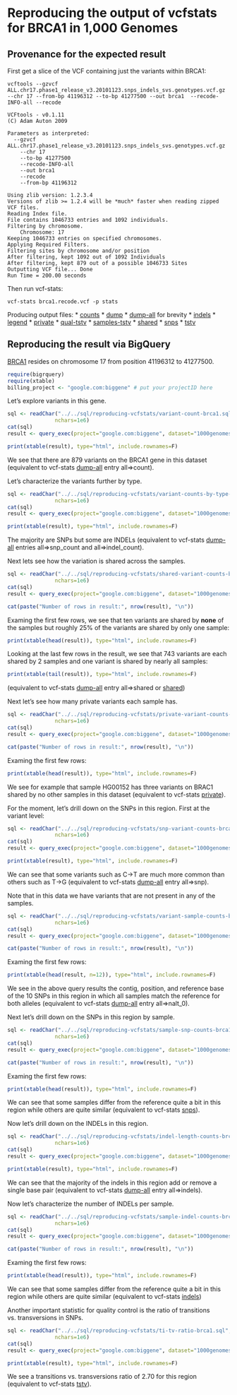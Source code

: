 <!-- R Markdown Documentation, DO NOT EDIT THE PLAIN MARKDOWN VERSION OF THIS FILE -->

<!-- Copyright 2014 Google Inc. All rights reserved. -->

<!-- Licensed under the Apache License, Version 2.0 (the "License"); -->
<!-- you may not use this file except in compliance with the License. -->
<!-- You may obtain a copy of the License at -->

<!--     http://www.apache.org/licenses/LICENSE-2.0 -->

<!-- Unless required by applicable law or agreed to in writing, software -->
<!-- distributed under the License is distributed on an "AS IS" BASIS, -->
<!-- WITHOUT WARRANTIES OR CONDITIONS OF ANY KIND, either express or implied. -->
<!-- See the License for the specific language governing permissions and -->
<!-- limitations under the License. -->

Reproducing the output of vcfstats for BRCA1 in 1,000 Genomes
========================================================

Provenance for the expected result
---------------------------
First get a slice of the VCF containing just the variants within BRCA1:
```
vcftools --gzvcf ALL.chr17.phase1_release_v3.20101123.snps_indels_svs.genotypes.vcf.gz --chr 17 --from-bp 41196312 --to-bp 41277500 --out brca1  --recode-INFO-all --recode

VCFtools - v0.1.11
(C) Adam Auton 2009

Parameters as interpreted:
  --gzvcf ALL.chr17.phase1_release_v3.20101123.snps_indels_svs.genotypes.vcf.gz
	--chr 17
	--to-bp 41277500
	--recode-INFO-all
	--out brca1
	--recode
	--from-bp 41196312

Using zlib version: 1.2.3.4
Versions of zlib >= 1.2.4 will be *much* faster when reading zipped VCF files.
Reading Index file.
File contains 1046733 entries and 1092 individuals.
Filtering by chromosome.
	Chromosome: 17
Keeping 1046733 entries on specified chromosomes.
Applying Required Filters.
Filtering sites by chromosome and/or position
After filtering, kept 1092 out of 1092 Individuals
After filtering, kept 879 out of a possible 1046733 Sites
Outputting VCF file... Done
Run Time = 200.00 seconds
```
Then run vcf-stats:
```
vcf-stats brca1.recode.vcf -p stats
```
Producing output files:
 * [counts](./vcfstats-output/stats.counts)
 * [dump](./vcfstats-output/stats.dump)
   * [dump-all](./vcfstats-output/stats.dump-all) for brevity
 * [indels](./vcfstats-output/stats.indels)
 * [legend](./vcfstats-output/stats.legend)
 * [private](./vcfstats-output/stats.private)
 * [qual-tstv](./vcfstats-output/stats.qual-tstv)
 * [samples-tstv](./vcfstats-output/stats.samples-tstv)
 * [shared](./vcfstats-output/stats.shared)
 * [snps](./vcfstats-output/stats.snps)
 * [tstv](./vcfstats-output/stats.tstv)
 
Reproducing the result via BigQuery
------------------------------------
[BRCA1](http://www.genecards.org/cgi-bin/carddisp.pl?gene=BRCA1) resides on chromosome 17 from position 41196312 to 41277500.  

```r
require(bigrquery)
require(xtable)
billing_project <- "google.com:biggene" # put your projectID here
```

Let’s explore variants in this gene.
```r
sql <- readChar("../../sql/reproducing-vcfstats/variant-count-brca1.sql",
               nchars=1e6)
cat(sql)
result <- query_exec(project="google.com:biggene", dataset="1000genomes", query=sql, billing=billing_project)
```
```r
print(xtable(result), type="html", include.rownames=F)
```
We see that there are 879 variants on the BRCA1 gene in this dataset (equivalent to vcf-stats [dump-all](./vcfstats-output/stats.dump-all) entry all=>count). 

Let’s characterize the variants further by type.
```r
sql <- readChar("../../sql/reproducing-vcfstats/variant-counts-by-type-brca1.sql",
               nchars=1e6)
cat(sql)
result <- query_exec(project="google.com:biggene", dataset="1000genomes", query=sql, billing=billing_project)
```
```r
print(xtable(result), type="html", include.rownames=F)
```
The majority are SNPs but some are INDELs (equivalent to vcf-stats [dump-all](./vcfstats-output/stats.dump-all) entries all=>snp_count and all=>indel_count).

Next lets see how the variation is shared across the samples. 
```r
sql <- readChar("../../sql/reproducing-vcfstats/shared-variant-counts-brca1.sql",
               nchars=1e6)
cat(sql)
result <- query_exec(project="google.com:biggene", dataset="1000genomes", query=sql, billing=billing_project)
```
```r
cat(paste("Number of rows in result:", nrow(result), "\n"))
```
Examing the first few rows, we see that ten variants are shared by **none** of the samples but roughly 25% of the variants are shared by only one sample:
```r
print(xtable(head(result)), type="html", include.rownames=F)
```
Looking at the last few rows in the result, we see that 743 variants are each shared by 2 samples and one variant is shared by nearly all samples:
```r
print(xtable(tail(result)), type="html", include.rownames=F)
```
(equivalent to vcf-stats [dump-all](./vcfstats-output/stats.dump-all) entry all=>shared or [shared](./vcfstats-output/stats.shared))

Next let’s see how many private variants each sample has.
```r
sql <- readChar("../../sql/reproducing-vcfstats/private-variant-counts-brca1.sql",
               nchars=1e6)
cat(sql)
result <- query_exec(project="google.com:biggene", dataset="1000genomes", query=sql, billing=billing_project)
```
```r
cat(paste("Number of rows in result:", nrow(result), "\n"))
```
Examing the first few rows:
```r
print(xtable(head(result)), type="html", include.rownames=F)
```
We see for example that sample HG00152 has three variants on BRAC1 shared by no other samples in this dataset (equivalent to vcf-stats [private](./vcfstats-output/stats.private)).

For the moment, let’s drill down on the SNPs in this region.  First at the variant level:
```r
sql <- readChar("../../sql/reproducing-vcfstats/snp-variant-counts-brca1.sql",
               nchars=1e6)
cat(sql)
result <- query_exec(project="google.com:biggene", dataset="1000genomes", query=sql, billing=billing_project)
```
```r
print(xtable(result), type="html", include.rownames=F)
```
We can see that some variants such as C->T are much more common than others such as T->G (equivalent to vcf-stats [dump-all](./vcfstats-output/stats.dump-all) entry all=>snp).  

Note that in this data we have variants that are not present in any of the samples.
```r
sql <- readChar("../../sql/reproducing-vcfstats/variant-sample-counts-brca1.sql",
               nchars=1e6)
cat(sql)
result <- query_exec(project="google.com:biggene", dataset="1000genomes", query=sql, billing=billing_project)
```
```r
cat(paste("Number of rows in result:", nrow(result), "\n"))
```
Examing the first few rows:
```r
print(xtable(head(result, n=12)), type="html", include.rownames=F)
```
We see in the above query results the contig, position, and reference base of the 10 SNPs in this region in which all samples match the reference for both alleles (equivalent to vcf-stats [dump-all](./vcfstats-output/stats.dump-all) entry all=>nalt_0).

Next let’s drill down on the SNPs in this region by sample.
```r
sql <- readChar("../../sql/reproducing-vcfstats/sample-snp-counts-brca1.sql",
               nchars=1e6)
cat(sql)
result <- query_exec(project="google.com:biggene", dataset="1000genomes", query=sql, billing=billing_project)
```
```r
cat(paste("Number of rows in result:", nrow(result), "\n"))
```
Examing the first few rows:
```r
print(xtable(head(result)), type="html", include.rownames=F)
```
We can see that some samples differ from the reference quite a bit in this region while others are quite similar (equivalent to vcf-stats [snps](./vcfstats-output/stats.snps)).

Now let’s drill down on the INDELs in this region.
```r
sql <- readChar("../../sql/reproducing-vcfstats/indel-length-counts-brca1.sql",
               nchars=1e6)
cat(sql)
result <- query_exec(project="google.com:biggene", dataset="1000genomes", query=sql, billing=billing_project)
```
```r
print(xtable(result), type="html", include.rownames=F)
```
We can see that the majority of the indels in this region add or remove a single base pair (equivalent to vcf-stats [dump-all](./vcfstats-output/stats.dump-all) entry all=>indels).

Now let’s characterize the number of INDELs per sample.
```r
sql <- readChar("../../sql/reproducing-vcfstats/sample-indel-counts-brca1.sql",
               nchars=1e6)
cat(sql)
result <- query_exec(project="google.com:biggene", dataset="1000genomes", query=sql, billing=billing_project)
```
```r
cat(paste("Number of rows in result:", nrow(result), "\n"))
```
Examing the first few rows:
```r
print(xtable(head(result)), type="html", include.rownames=F)
```
We can see that some samples differ from the reference quite a bit in this region while others are quite similar (equivalent to vcf-stats [indels](./vcfstats-output/stats.indels))

Another important statistic for quality control is the ratio of transitions vs. transversions in SNPs. 
```r
sql <- readChar("../../sql/reproducing-vcfstats/ti-tv-ratio-brca1.sql",
               nchars=1e6)
cat(sql)
result <- query_exec(project="google.com:biggene", dataset="1000genomes", query=sql, billing=billing_project)
```
```r
print(xtable(result), type="html", include.rownames=F)
```
We see a transitions vs. transversions ratio of 2.70 for this region (equivalent to vcf-stats [tstv](./vcfstats-output/stats.tstv)).
